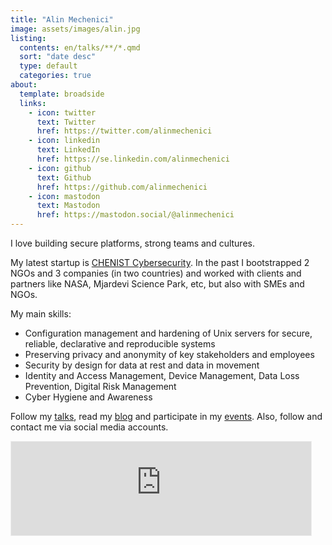 ```yaml
---
title: "Alin Mechenici"
image: assets/images/alin.jpg
listing:
  contents: en/talks/**/*.qmd
  sort: "date desc"
  type: default
  categories: true
about:
  template: broadside
  links:
    - icon: twitter
      text: Twitter
      href: https://twitter.com/alinmechenici
    - icon: linkedin
      text: LinkedIn
      href: https://se.linkedin.com/alinmechenici
    - icon: github
      text: Github
      href: https://github.com/alinmechenici
    - icon: mastodon
      text: Mastodon
      href: https://mastodon.social/@alinmechenici
---
```



I love building secure platforms, strong teams and cultures.

My latest startup is [CHENIST Cybersecurity](https://chen.ist/). In the past I bootstrapped 2 NGOs and 3 companies (in two countries) and worked with clients and partners like NASA, Mjardevi Science Park, etc, but also with SMEs and NGOs. 

My main skills:

- Configuration management and hardening of Unix servers for secure, reliable, declarative and reproducible systems
- Preserving privacy and anonymity of key stakeholders and employees
- Security by design for data at rest and data in movement
- Identity and Access Management, Device Management, Data Loss Prevention, Digital Risk Management
- Cyber Hygiene and Awareness

Follow my [talks](talks.html), read my [blog](en.html) and participate in my [events](events.html). Also, follow and contact me via social media accounts.

<iframe src="https://alinmechenici.substack.com/embed" width="480" height="150" style="border:1px solid #EEE; background:white;" frameborder="0" scrolling="no"></iframe>